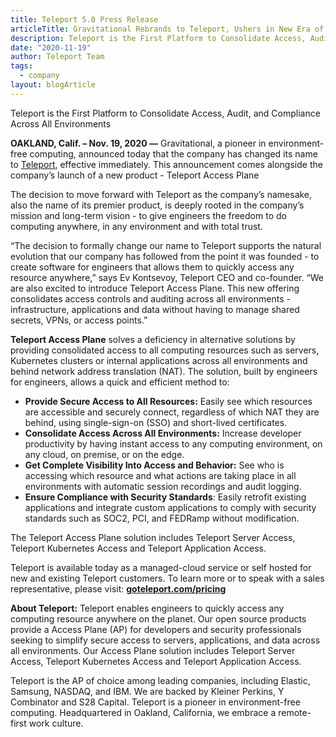 ```yaml
---
title: Teleport 5.0 Press Release
articleTitle: Gravitational Rebrands to Teleport, Ushers in New Era of Environment-Free Computing
description: Teleport is the First Platform to Consolidate Access, Audit, and Compliance Across All Environments
date: "2020-11-19"
author: Teleport Team
tags:
  - company
layout: blogArticle
---
```



Teleport is the First Platform to Consolidate Access, Audit, and Compliance Across All Environments

**OAKLAND, Calif. – Nov. 19, 2020 —** Gravitational, a pioneer in environment-free computing, announced today that the company has changed its name to [Teleport](/), effective immediately. This announcement comes alongside the company’s launch of a new product - Teleport Access Plane

The decision to move forward with Teleport as the company’s namesake, also the name of its premier product, is deeply rooted in the company’s mission and long-term vision - to give engineers the freedom to do computing anywhere, in any environment and with total trust.

“The decision to formally change our name to Teleport supports the natural evolution that our company has followed from the point it was founded - to create software for engineers that allows them to quickly access any resource anywhere,” says Ev Kontsevoy, Teleport CEO and co-founder. “We are also excited to introduce Teleport Access Plane. This new offering consolidates access controls and auditing across all environments - infrastructure, applications and data without having to manage shared secrets, VPNs, or access points.”

**Teleport Access Plane** solves a deficiency in alternative solutions by providing consolidated access to all computing resources such as servers, Kubernetes clusters or internal applications across all environments and behind network address translation (NAT). The solution, built by engineers for engineers, allows a quick and efficient method to:

*   **Provide Secure Access to All Resources:** Easily see which resources are accessible and securely connect, regardless of which NAT they are behind, using single-sign-on (SSO) and short-lived certificates.
*   **Consolidate Access Across All Environments:** Increase developer productivity by having instant access to any computing environment, on any cloud, on premise, or on the edge.
*   **Get Complete Visibility Into Access and Behavior:** See who is accessing which resource and what actions are taking place in all environments with automatic session recordings and audit logging.
*   **Ensure Compliance with Security Standards**: Easily retrofit existing applications and integrate custom applications to comply with security standards such as SOC2, PCI, and FEDRamp without modification.

The Teleport Access Plane solution includes Teleport Server Access, Teleport Kubernetes Access and Teleport Application Access.

Teleport is available today as a managed-cloud service or self hosted for new and existing Teleport customers. To learn more or to speak with a sales representative, please visit: **[goteleport.com/pricing](https://goteleport.com/pricing/)**

<EmailSubscribeViolet />

**About Teleport:** Teleport enables engineers to quickly access any computing resource anywhere on the planet. Our open source products provide a Access Plane (AP) for developers and security professionals seeking to simplify secure access to servers, applications, and data across all environments. Our Access Plane solution includes Teleport Server Access, Teleport Kubernetes Access and Teleport Application Access.

Teleport is the AP of choice among leading  companies, including Elastic, Samsung, NASDAQ, and IBM. We are backed by Kleiner Perkins, Y Combinator and S28 Capital.  Teleport is a pioneer in environment-free computing. Headquartered in Oakland, California, we embrace a remote-first work culture.
